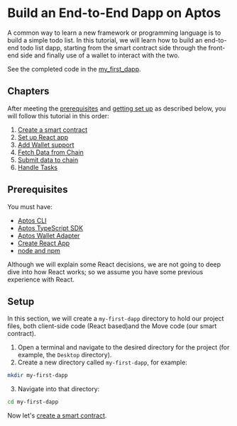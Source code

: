 # Build an End-to-End Dapp on Aptos

A common way to learn a new framework or programming language is to build a simple todo list. In this tutorial, we will learn how to build an end-to-end todo list dapp, starting from the smart contract side through the front-end side and finally use of a wallet to interact with the two.

See the completed code in the [my_first_dapp](https://github.com/aptos-labs/aptos-core/tree/main/aptos-move/move-examples/my_first_dapp).

## Chapters

After meeting the [prerequisites](#prerequisites) and [getting set up](#setup) as described below, you will follow this tutorial in this order:

1. [Create a smart contract](build-e2e-dapp/1-create-smart-contract.mdx)
2. [Set up React app](build-e2e-dapp/2-set-up-react-app.mdx)
3. [Add Wallet support](build-e2e-dapp/3-add-wallet-support.mdx)
4. [Fetch Data from Chain](build-e2e-dapp/4-fetch-data-from-chain.mdx)
5. [Submit data to chain](build-e2e-dapp/5-submit-data-to-chain.mdx)
6. [Handle Tasks](build-e2e-dapp/6-handle-tasks.mdx)

## Prerequisites

You must have:

- [Aptos CLI](../../index.mdx)
- [Aptos TypeScript SDK](../../index.mdx)
- [Aptos Wallet Adapter](../../integration/wallet-adapter-concept.md)
- [Create React App](https://create-react-app.dev/)
- [node and npm](https://nodejs.org/en/)

Although we will explain some React decisions, we are not going to deep dive into how React works; so we assume you have some previous experience with React.

## Setup

In this section, we will create a `my-first-dapp` directory to hold our project files, both client-side code (React based)and the Move code (our smart contract).

1. Open a terminal and navigate to the desired directory for the project (for example, the `Desktop` directory).
2. Create a new directory called `my-first-dapp`, for example:

```bash filename="Terminal"
mkdir my-first-dapp
```

3. Navigate into that directory:

```bash filename="Terminal"
cd my-first-dapp
```

Now let's [create a smart contract](build-e2e-dapp/1-create-smart-contract.mdx).
